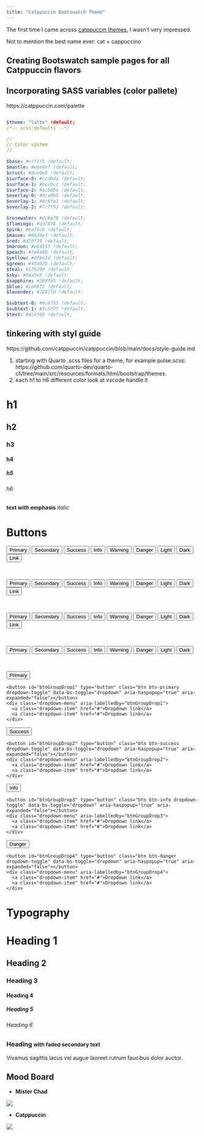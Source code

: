```yaml
---
title: "Catppuccin Bootswatch Theme"
---
```


The first time I came across [catppuccin themes](https://catppuccin.com/), I wasn’t very impressed.

Not to mention the best name ever: cat + cappuccino

## Creating Bootswatch sample pages for all Catppuccin flavors

## Incorporating SASS variables (color pallete)

https://catppuccin.com/palette

```yaml

$theme: "latte" !default;
/*-- scss:defaults --*/

//
// Color system
//

$base: #eff1f5 !default;
$mantle: #e6e9ef !default;
$crust: #dce0e8 !default;
$surface-0: #ccd0da !default;
$surface-1: #bcc0cc !default;
$surface-2: #acb0be !default;
$overlay-0: #9ca0b0 !default;
$overlay-1: #8c8fa1 !default;
$overlay-2: #7c7f93 !default;

$rosewater: #dc8a78 !default;
$flamingo: #dd7878 !default;
$pink: #ea76cb !default;
$mauve: #8839ef !default;
$red: #d20f39 !default;
$maroon: #e64553 !default;
$peach: #fe640b !default;
$yellow: #df8e1d !default;
$green: #40a02b !default;
$teal: #179299 !default;
$sky: #04a5e5 !default;
$sapphire: #209fb5 !default;
$blue: #1e66f5 !default;
$lavender: #7287fd !default;

$subtext-0: #6c6f85 !default;
$subtext-1: #5c5f77 !default;
$text: #4c4f69 !default;
```

## tinkering with styl guide

https://github.com/catppuccin/catppuccin/blob/main/docs/style-guide.md

1. starting with Quarto .scss files for a theme, for example pulse.scss: https://github.com/quarto-dev/quarto-cli/tree/main/src/resources/formats/html/bootstrap/themes
3. each h1 to h6 different color look at vscode handle it

# h1
## h2
### h3
#### h4
##### h5
###### h6

**text with emphasis**
_italic_

# Buttons

<button type="button" class="btn btn-primary">Primary</button>
<button type="button" class="btn btn-secondary">Secondary</button>
<button type="button" class="btn btn-success">Success</button>
<button type="button" class="btn btn-info">Info</button>
<button type="button" class="btn btn-warning">Warning</button>
<button type="button" class="btn btn-danger">Danger</button>
<button type="button" class="btn btn-light">Light</button>
<button type="button" class="btn btn-dark">Dark</button>
<button type="button" class="btn btn-link">Link</button>

<br>

<button type="button" class="btn btn-primary disabled">Primary</button>
<button type="button" class="btn btn-secondary disabled">Secondary</button>
<button type="button" class="btn btn-success disabled">Success</button>
<button type="button" class="btn btn-info disabled">Info</button>
<button type="button" class="btn btn-warning disabled">Warning</button>
<button type="button" class="btn btn-danger disabled">Danger</button>
<button type="button" class="btn btn-light disabled">Light</button>
<button type="button" class="btn btn-dark disabled">Dark</button>
<button type="button" class="btn btn-link disabled">Link</button>

<br>

<button type="button" class="btn btn-primary disabled">Primary</button>
<button type="button" class="btn btn-secondary disabled">Secondary</button>
<button type="button" class="btn btn-success disabled">Success</button>
<button type="button" class="btn btn-info disabled">Info</button>
<button type="button" class="btn btn-warning disabled">Warning</button>
<button type="button" class="btn btn-danger disabled">Danger</button>
<button type="button" class="btn btn-light disabled">Light</button>
<button type="button" class="btn btn-dark disabled">Dark</button>
<button type="button" class="btn btn-link disabled">Link</button>

<br>

<button type="button" class="btn btn-outline-primary">Primary</button>
<button type="button" class="btn btn-outline-secondary">Secondary</button>
<button type="button" class="btn btn-outline-success">Success</button>
<button type="button" class="btn btn-outline-info">Info</button>
<button type="button" class="btn btn-outline-warning">Warning</button>
<button type="button" class="btn btn-outline-danger">Danger</button>
<button type="button" class="btn btn-outline-light">Light</button>
<button type="button" class="btn btn-outline-dark">Dark</button>

<br>

<div class="btn-group" role="group" aria-label="Button group with nested dropdown">
  <button type="button" class="btn btn-primary">Primary</button>
  <div class="btn-group" role="group">
    <button id="btnGroupDrop1" type="button" class="btn btn-primary dropdown-toggle" data-bs-toggle="dropdown" aria-haspopup="true" aria-expanded="false"></button>
    <div class="dropdown-menu" aria-labelledby="btnGroupDrop1">
      <a class="dropdown-item" href="#">Dropdown link</a>
      <a class="dropdown-item" href="#">Dropdown link</a>
    </div>
  </div>
</div>
<div class="btn-group" role="group" aria-label="Button group with nested dropdown">
  <button type="button" class="btn btn-success">Success</button>
  <div class="btn-group" role="group">
    <button id="btnGroupDrop2" type="button" class="btn btn-success dropdown-toggle" data-bs-toggle="dropdown" aria-haspopup="true" aria-expanded="false"></button>
    <div class="dropdown-menu" aria-labelledby="btnGroupDrop2">
      <a class="dropdown-item" href="#">Dropdown link</a>
      <a class="dropdown-item" href="#">Dropdown link</a>
    </div>
  </div>
</div>
<div class="btn-group" role="group" aria-label="Button group with nested dropdown">
  <button type="button" class="btn btn-info">Info</button>
  <div class="btn-group" role="group">
    <button id="btnGroupDrop3" type="button" class="btn btn-info dropdown-toggle" data-bs-toggle="dropdown" aria-haspopup="true" aria-expanded="false"></button>
    <div class="dropdown-menu" aria-labelledby="btnGroupDrop3">
      <a class="dropdown-item" href="#">Dropdown link</a>
      <a class="dropdown-item" href="#">Dropdown link</a>
    </div>
  </div>
</div>
<div class="btn-group" role="group" aria-label="Button group with nested dropdown">
  <button type="button" class="btn btn-danger">Danger</button>
  <div class="btn-group" role="group">
    <button id="btnGroupDrop4" type="button" class="btn btn-danger dropdown-toggle" data-bs-toggle="dropdown" aria-haspopup="true" aria-expanded="false"></button>
    <div class="dropdown-menu" aria-labelledby="btnGroupDrop4">
      <a class="dropdown-item" href="#">Dropdown link</a>
      <a class="dropdown-item" href="#">Dropdown link</a>
    </div>
  </div>
</div>

# Typography

<h1>Heading 1</h1>
<h2>Heading 2</h2>
<h3>Heading 3</h3>
<h4>Heading 4</h4>
<h5>Heading 5</h5>
<h6>Heading 6</h6>
<h3>
  Heading
  <small class="text-body-secondary">with faded secondary text</small>
</h3>
<p class="lead">Vivamus sagittis lacus vel augue laoreet rutrum faucibus dolor auctor.</p>

## Mood Board

- **Mister Chad**

![](images/chad.png)

- **Catppuccin**

![](images/catppuccin.png)